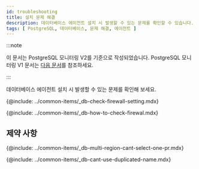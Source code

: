```yaml
---
id: troubleshooting
title: 설치 문제 해결
description: 데이터베이스 에이전트 설치 시 발생할 수 있는 문제를 확인할 수 있습니다.
tags: [ PostgreSQL, 데이터베이스, 문제 해결, 에이전트 ]
---
```


:::note

이 문서는 PostgreSQL 모니터링 V2를 기준으로 작성되었습니다. PostgreSQL 모니터링 V1 문서는 [다음 문서](../postgresql-v1/troubleshooting)를 참조하세요.

:::

데이터베이스 에이전트 설치 시 발생할 수 있는 문제를 확인해 보세요.

{@include: ../common-items/_db-check-firewall-setting.mdx}

{@include: ../common-items/_db-how-to-check-firewal.mdx}

## 제약 사항

{@include: ../common-items/_db-multi-region-cant-select-one-pr.mdx}

{@include: ../common-items/_db-cant-use-duplicated-name.mdx}